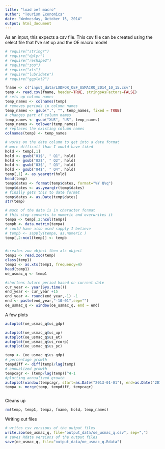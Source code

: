 ```yaml
---
title: "load oef macro"
author: "Tourism Economics"
date: "Wednesday, October 15, 2014"
output: html_document
---
```


As an input, this expects a csv file. This csv file can be created using the
select file that I've set up and the OE macro model


```r
# require("stringr")
# require("dplyr")
# require("reshape2")
# require("zoo")
# require("xts")
# require("lubridate")
# require("ggplot2")

fname <- c("input_data/LODFOR_OEF_USMACRO_2014_10_15.csv")
temp <- read.csv(fname, header=TRUE, stringsAsFactors=FALSE)
# sets up column names
temp_names <- colnames(temp)
# removes periods in column names
temp_names <- gsub(".", "", temp_names, fixed = TRUE) 
# changes part of column names
temp_names <- gsub("XUS", "US", temp_names) 
temp_names <- tolower(temp_names)
# replaces the existing column names
colnames(temp) <- temp_names

# works on the date column to get into a date format
# more difficult than I would have liked
hold <- temp[,1]
hold <- gsub("01$", " Q1", hold) 
hold <- gsub("02$", " Q2", hold) 
hold <- gsub("03$", " Q3", hold) 
hold <- gsub("04$", " Q4", hold) 
temp[,1] <- as.yearqtr(hold) 
head(temp)
temp$dates <- format(temp$dates, format="%Y Q%q")
temp$dates <- as.yearqtr(temp$dates)
# finally gets this to date format
temp$dates <- as.Date(temp$dates)
str(temp)

# much of the data is in character format
# this step converts to numeric and overwrites it
tempa <- temp[,2:ncol(temp)]
tempb <- data.matrix(tempa)
# could have also used sapply I believe
# tempb <- sapply(tempa, as.numeric )
temp[,2:ncol(temp)] <- tempb


#creates zoo object then xts object
temp1 <- read.zoo(temp)
class(temp1)
temp1 <- as.xts(temp1, frequency=4)
head(temp1)
oe_usmac_q <- temp1

#shortens future period based on current date 
cur_year <- year(Sys.time())
end_year <- cur_year +15
end_year <- round(end_year,-1) -1
end <- paste(end_year,"-10-01",sep="")
oe_usmac_q <- window(oe_usmac_q, end = end)
```

A few plots

```r

autoplot(oe_usmac_q$us_gdp)

autoplot(oe_usmac_q$us_up)
autoplot(oe_usmac_q$us_et)
autoplot(oe_usmac_q$us_rcorp)
autoplot(oe_usmac_q$us_pc)

temp <- (oe_usmac_q$us_gdp)
# percentage growth
tempdiff <- diff(temp)/lag(temp)
# annualized growth
tempcagr <- (temp/lag(temp))^4-1
#plotting annualized growth
autoplot(window(tempcagr, start=as.Date("2013-01-01"), end=as.Date("2015-01-01")))
tempa <- merge(temp, tempdiff, tempcagr)



```

Cleans up
```r
rm(temp, temp1, tempa, fname, hold, temp_names)
```


Writing out files

```r
# writes csv versions of the output files
write.zoo(oe_usmac_q, file="output_data/oe_usmac_q.csv", sep=",")
# saves Rdata versions of the output files
save(oe_usmac_q, file="output_data/oe_usmac_q.Rdata")
```

